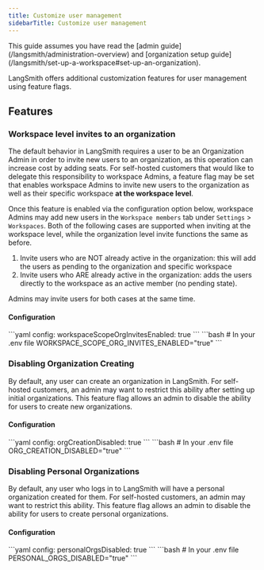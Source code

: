 ```yaml
---
title: Customize user management
sidebarTitle: Customize user management
---
```


<Note>
  This guide assumes you have read the [admin guide](/langsmith/administration-overview) and [organization setup guide](/langsmith/set-up-a-workspace#set-up-an-organization).
</Note>

LangSmith offers additional customization features for user management using feature flags.

## Features

### Workspace level invites to an organization

The default behavior in LangSmith requires a user to be an Organization Admin in order to invite new users to an organization, as this operation can increase cost by adding seats. For self-hosted customers that would like to delegate this responsibility to workspace Admins, a feature flag may be set that enables workspace Admins to invite new users to the organization as well as their specific workspace **at the workspace level**.

Once this feature is enabled via the configuration option below, workspace Admins may add new users in the `Workspace members` tab under `Settings` > `Workspaces`. Both of the following cases are supported when inviting at the workspace level, while the organization level invite functions the same as before.

1. Invite users who are NOT already active in the organization: this will add the users as pending to the organization and specific workspace
2. Invite users who ARE already active in the organization: adds the users directly to the workspace as an active member (no pending state).

Admins may invite users for both cases at the same time.

#### Configuration

<Tabs>
  <Tab title="Helm">
    ```yaml
    config:
      workspaceScopeOrgInvitesEnabled: true
    ```
  </Tab>
  <Tab title="Docker">
    ```bash
    # In your .env file
    WORKSPACE_SCOPE_ORG_INVITES_ENABLED="true"
    ```
  </Tab>
</Tabs>

### Disabling Organization Creating

By default, any user can create an organization in LangSmith. For self-hosted customers, an admin may want to restrict this ability after setting up initial organizations. This feature flag allows an admin to disable the ability for users to create new organizations.

#### Configuration

<Tabs>
  <Tab title="Helm">
    ```yaml
    config:
      orgCreationDisabled: true
    ```
  </Tab>
  <Tab title="Docker">
    ```bash
    # In your .env file
    ORG_CREATION_DISABLED="true"
    ```
  </Tab>
</Tabs>

### Disabling Personal Organizations

By default, any user who logs in to LangSmith will have a personal organization created for them. For self-hosted customers, an admin may want to restrict this ability. This feature flag allows an admin to disable the ability for users to create personal organizations.

#### Configuration

<Tabs>
  <Tab title="Helm">
    ```yaml
    config:
      personalOrgsDisabled: true
    ```
  </Tab>
  <Tab title="Docker">
    ```bash
    # In your .env file
    PERSONAL_ORGS_DISABLED="true"
    ```
  </Tab>
</Tabs>
